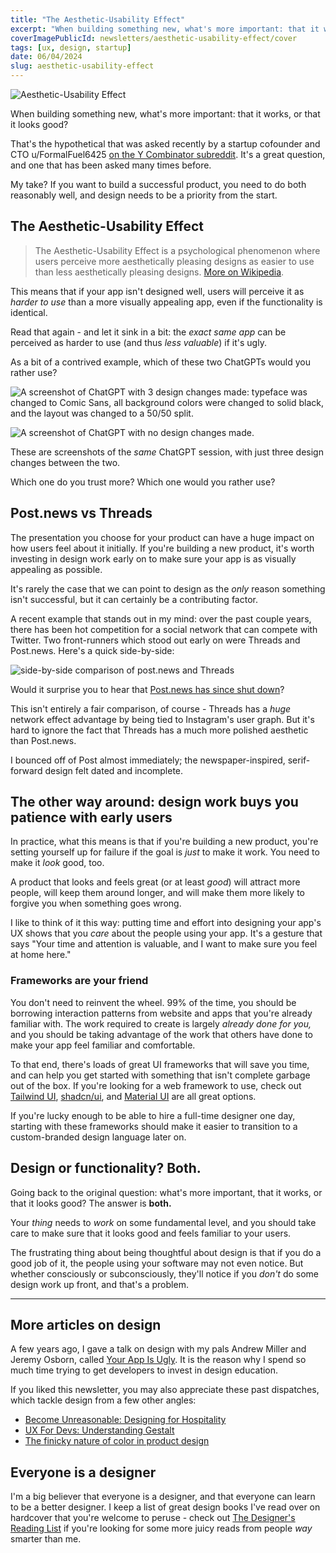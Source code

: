 ```yaml
---
title: "The Aesthetic-Usability Effect"
excerpt: "When building something new, what's more important: that it works, or that it looks good? The Aesthetic-Usability Effect says that users perceive more aesthetically pleasing designs as easier to use than less aesthetically pleasing designs."
coverImagePublicId: newsletters/aesthetic-usability-effect/cover
tags: [ux, design, startup]
date: 06/04/2024
slug: aesthetic-usability-effect
---
```


<Image
  publicId="newsletters/aesthetic-usability-effect/cover"
  alt="Aesthetic-Usability Effect"
/>

When building something new, what's more important: that it works, or that it looks good?

That's the hypothetical that was asked recently by a startup cofounder and CTO u/FormalFuel6425 [on the Y Combinator subreddit](https://www.reddit.com/r/ycombinator/comments/1d79vwj/does_visual_appearance_matter_more_than/). It's a great question, and one that has been asked many times before.

My take? If you want to build a successful product, you need to do both reasonably well, and design needs to be a priority from the start.

## The Aesthetic-Usability Effect

> The <Highlight> Aesthetic-Usability Effect </Highlight> is a psychological phenomenon where users perceive more aesthetically pleasing designs as easier to use than less aesthetically pleasing designs.
[More on Wikipedia](https://en.wikipedia.org/wiki/Aesthetic-usability_effect).

This means that if your app isn't designed well, users will perceive it as _harder to use_ than a more visually appealing app, even if the functionality is identical.

Read that again - and let it sink in a bit: the _exact same app_ can be perceived as harder to use (and thus _less valuable_) if it's ugly.

As a bit of a contrived example, which of these two ChatGPTs would you rather use?

<Image
  publicId="newsletters/aesthetic-usability-effect/chatgpt-1"
  alt="A screenshot of ChatGPT with 3 design changes made: typeface was changed to Comic Sans, all background colors were changed to solid black, and the layout was changed to a 50/50 split."
/>

<Image
  publicId="newsletters/aesthetic-usability-effect/chatgpt-2"
  alt="A screenshot of ChatGPT with no design changes made."
/>

These are screenshots of the _same_ ChatGPT session, with just three design changes between the two.

Which one do you trust more? Which one would you rather use?

## Post.news vs Threads

The presentation you choose for your product can have a huge impact on how users feel about it initially. If you're building a new product, it's worth investing in design work early on to make sure your app is as visually appealing as possible.

It's rarely the case that we can point to design as the _only_ reason something isn't successful, but it can certainly be a contributing factor.

A recent example that stands out in my mind: over the past couple years, there has been hot competition for a social network that can compete with Twitter. Two front-runners which stood out early on were Threads and Post.news. Here's a quick side-by-side:

<Image
  publicId="newsletters/aesthetic-usability-effect/threads-vs-post-news"
  alt="side-by-side comparison of post.news and Threads"
/>

Would it surprise you to hear that [Post.news has since shut down](https://www.theverge.com/2024/4/19/24135011/twitter-alternative-post-news-shutdown)?

This isn't entirely a fair comparison, of course - Threads has a _huge_ network effect advantage by being tied to Instagram's user graph. But it's hard to ignore the fact that Threads has a much more polished aesthetic than Post.news.

I bounced off of Post almost immediately; the newspaper-inspired, serif-forward design felt dated and incomplete.

## The other way around: design work buys you patience with early users

In practice, what this means is that if you're building a new product, you're setting yourself up for failure if the goal is _just_ to make it work. You need to make it _look_ good, too.

A product that looks and feels great (or at least _good_) will attract more people, will keep them around longer, and will make them more likely to forgive you when something goes wrong.

I like to think of it this way: putting time and effort into designing your app's UX shows that you _care_ about the people using your app. It's a gesture that says "Your time and attention is valuable, and I want to make sure you feel at home here."

### Frameworks are your friend

You don't need to reinvent the wheel. 99% of the time, you should be borrowing interaction patterns from website and apps that you're already familiar with. The work required to create is largely _already done for you,_ and you should be taking advantage of the work that others have done to make your app feel familiar and comfortable.

To that end, there's loads of great UI frameworks that will save you time, and can help you get started with something that isn't complete garbage out of the box. If you're looking for a web framework to use, check out [Tailwind UI](https://tailwindui.com), [shadcn/ui](https://ui.shadcn.com/), and [Material UI](https://mui.com/material-ui/) are all great options.

If you're lucky enough to be able to hire a full-time designer one day, starting with these frameworks should make it easier to transition to a custom-branded design language later on.

## Design or functionality? Both.

Going back to the original question: what's more important, that it works, or that it looks good? The answer is **both.**

Your _thing_ needs to _work_ on some fundamental level, and you should take care to make sure that it looks good and feels familiar to your users.

The frustrating thing about being thoughtful about design is that if you do a good job of it, the people using your software may not even notice. But whether consciously or subconsciously, they'll notice if you _don't_ do some design work up front, and that's a problem.

---

## More articles on design

A few years ago, I gave a talk on design with my pals Andrew Miller and Jeremy Osborn, called [Your App Is Ugly](https://www.slideshare.net/slideshow/your-app-is-ugly/61980421). It is the reason why I spend so much time trying to get developers to invest in design education.

If you liked this newsletter, you may also appreciate these past dispatches, which tackle design from a few other angles:

- [Become Unreasonable: Designing for Hospitality](https://mikebifulco.com/newsletter/unreasonable-hospitality-and-design)
- [UX For Devs: Understanding Gestalt](https://mikebifulco.com/newsletter/gestalt-design-principles-for-developers)
- [The finicky nature of color in product design](https://mikebifulco.com/newsletter/color-context-and-product-design)


## Everyone is a designer

I'm a big believer that everyone is a designer, and that everyone can learn to be a better designer. I keep a list of great design books I've read over on hardcover that you're welcome to peruse - check out [The Designer's Reading List](https://hardcover.app/@irreverentmike/lists/the-designers-reading-list) if you're looking for some more juicy reads from people _way_ smarter than me.
